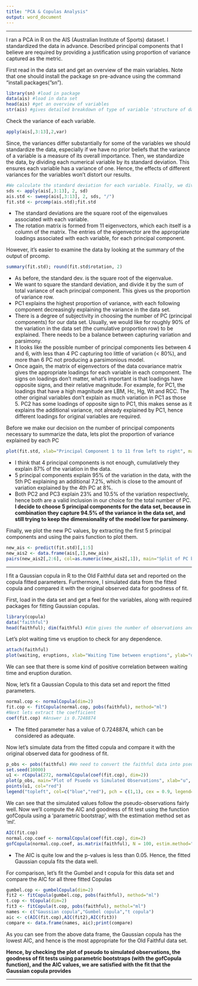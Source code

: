 ---
title: "PCA & Copulas Analysis"
output: word_document
---

******
I ran a PCA in R on the AIS (Australian Institute of Sports) dataset. I standardized the data in advance. Described principal components that I believe are required by providing a justification  using proportion of variance captured as the metric.

First read in the data set and get an overview of the main variables. Note that one should install the package sn pre-advance using the command "install.packages("sn").
```{r message=FALSE, warning=FALSE}
library(sn) #load in package
data(ais) #load in data set
head(ais) #get an overview of variables
str(ais) #gives detailed breakdown of type of variable 'structure of data set'
```

Check the variance of each variable.
```{r}
apply(ais[,3:13],2,var)
```

Since, the variances differ substantially for some of the variables we should standardize the data, especially if we have no prior beliefs that the variance of a variable is a measure of its overall importance. Then, we standardize the data, by dividing each numerical variable by its standard deviation. This ensures each variable has a variance of one. Hence, the effects of different variances for the variables won't distort our results.
```{r}
#We calculate the standard deviation for each variable. Finally, we divide each variable by the standard deviation and perform principal component analysis on the standardized data set.
sds <- apply(ais[,3:13], 2, sd)
ais.std <- sweep(ais[,3:13], 2, sds, "/")
fit.std <- prcomp(ais.std);fit.std
```
* The standard deviations are the square root of the eigenvalues associated with each variable.
* The rotation matrix is formed from 11 eigenvectors, which each itself is a column of the matrix. The entries of the eigenvector are the appropriate loadings associated with each variable, for each principal component.

However, it's easier to examine the data by looking at the summary of the output of prcomp.
```{r}
summary(fit.std); round(fit.std$rotation, 2)
```
* As before, the standard dev. is the square root of the eigenvalue.
* We want to square the standard deviation, and divide it by the sum of total variance of each principal component. This gives us the proportion of variance row.
* PC1 explains the highest proportion of variance, with each following component decreasingly explaining the variance in the data set.
* There is a degree of subjectivity in choosing the number of PC (principal components) for our data set. Usually, we would like for roughly 90% of the variation in the data set (the cumulative proportion row) to be explained. There needs to be a balance between capturing variation and parsimony.
* It looks like the possible number of principal components lies between 4 and 6, with less than 4 PC capturing too little of variation (< 80%), and more than 6 PC not producing a parsimonious model.
* Once again, the matrix of eigenvectors of the data covariance matrix gives the appropriate loadings for each variable in each component. The signs on loadings don't matter, what's important is that loadings have opposite signs, and their relative magnitude. For example, for PC1, the loadings that have a high magnitude are LBM, Hc, Hg, Wt and RCC. The other original variables don't explain as much variation in PC1 as those 5. PC2 has some loadings of opposite sign to PC1, this makes sense as it explains the additional variance, not already explained by PC1, hence different loadings for original variables are required.

Before we make our decision on the number of principal components necessary to summarize the data, lets plot the proportion of variance explained by each PC
```{r}
plot(fit.std, xlab="Principal Component 1 to 11 from left to right", main="Proportion of variance explained by each PC")
```

* I think that 4 principal components is not enough, cumulatively they explain 87% of the variation in the data.
* 5 principal components explain 95% of the variation in the data, with the 5th PC explaining an additional 7.2%, which is close to the amount of variation explained by the 4th PC at 8%.
* Both PC2 and PC3 explain 23% and 10.5% of the variation respectively, hence both are a valid inclusion in our choice for the total number of PC.
**I decide to choose 5 principal components for the data set, because in combination they capture 94.5% of the variance in the data set, and still trying to keep the dimensionality of the model low for parsimony.**

Finally, we plot the new PC values, by extracting the first 5 principal components and using the pairs function to plot them. 
```{r}
new_ais <- predict(fit.std)[,1:5]
new_ais2 <- data.frame(ais[,1],new_ais)
pairs(new_ais2[,2:6], col=as.numeric(new_ais2[,1]), main="Split of PC by Female(Black)/Male(Red)")
```

******

\newpage
I fit a Gaussian copula in R to the Old Faithful data set and reported on the copula fitted parameters. Furthermore, I simulated data from the fitted copula and compared it with the original observed data for goodness of fit.

First, load in the data set and get a feel for the variables, along with required packages for fitting Gaussian copulas.
```{r message=FALSE, warning=FALSE}
library(copula)
data("faithful")
head(faithful); dim(faithful) #dim gives the number of observations and variables in the data set
```
Let's plot waiting time vs eruption to check for any dependence.
```{r message=FALSE, warning=FALSE, out.width="50%"}
attach(faithful)
plot(waiting, eruptions, xlab="Waiting Time between eruptions", ylab="duration of the eruption", main="Eruptions of the Old Faithful Geyser", col="blue")
```

We can see that there is some kind of positive correlation between waiting time and eruption duration.

Now, let's fit a Gaussian Copula to this data set and report the fitted parameters.
```{r}
normal.cop <- normalCopula(dim=2)
fit.cop <- fitCopula(normal.cop, pobs(faithful), method="ml")
#Next lets extract the coefficient
coef(fit.cop) #Answer is 0.7248874
```

* The fitted parameter has a value of 0.7248874, which can be considered as adequate.

\newpage
Now let's simulate data from the fitted copula and compare it with the original observed data for goodness of fit.
```{r}
p_obs <- pobs(faithful) #We need to convert the faithful data into pseudo observations so that they lie in the unit square [0,1].
set.seed(10000)
u1 <- rCopula(272, normalCopula(coef(fit.cop), dim=2))
plot(p_obs, main="Plot of Psuedo vs Simulated Observations", xlab="u", ylab="v", col="blue")
points(u1, col="red")
legend("topleft", col=c("blue","red"), pch = c(1,1), cex = 0.9, legend=c("Psuedo","Simulated"))
```

We can see that the simulated values follow the pseudo-observations fairly well. Now we'll compute the AIC and goodness of fit test using the function gofCopula using a 'parametric bootstrap', with the estimation method set as 'ml'.
```{r warning=FALSE}
AIC(fit.cop)
normal.cop.coef <- normalCopula(coef(fit.cop), dim=2)
gofCopula(normal.cop.coef, as.matrix(faithful), N = 100, estim.method="ml")
```

* The AIC is quite low and the p-values is less than 0.05. Hence, the fitted Gaussian copula fits the data well.

For comparison, let's fit the Gumbel and t copula for this data set and compare the AIC for all three fitted Copulas
```{r warning=FALSE}
gumbel.cop <- gumbelCopula(dim=2)
fit2 <- fitCopula(gumbel.cop, pobs(faithful), method="ml")
t.cop <- tCopula(dim=2)
fit3 <- fitCopula(t.cop, pobs(faithful), methol="ml")
names <- c("Gaussian copula","Gumbel copula","t copula")
aic <- c(AIC(fit.cop),AIC(fit2),AIC(fit3))
compare <- data.frame(names, aic);print(compare)
```
As you can see from the above data frame, the Gaussian copula has the lowest AIC, and hence is the most appropriate for the Old Faithful data set.

**Hence, by checking the plot of pseudo to simulated observations, the goodness of fit tests using parametric bootstraps (with the gofCopula function), and the AIC values, we are satisfied with the fit that the Gaussian copula provides**

******
